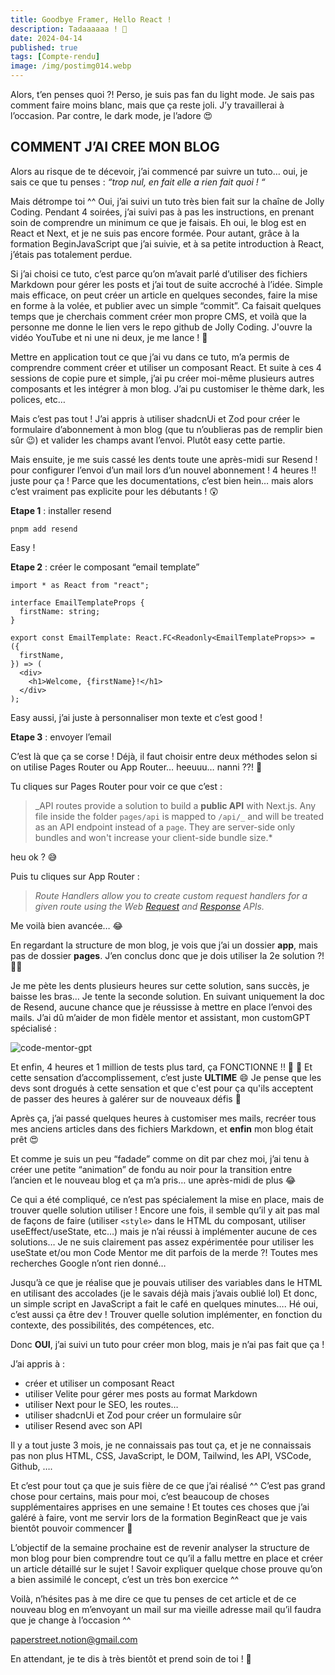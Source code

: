 ---
title: Goodbye Framer, Hello React !
description: Tadaaaaaa ! 🤩
date: 2024-04-14
published: true
tags: [Compte-rendu]
image: /img/postimg014.webp
---

Alors, t’en penses quoi ?! Perso, je suis pas fan du light mode. Je sais pas comment faire moins blanc, mais que ça reste joli. J’y travaillerai à l’occasion. Par contre, le dark mode, je l’adore 😍

## COMMENT J’AI CREE MON BLOG

Alors au risque de te décevoir, j’ai commencé par suivre un tuto… oui, je sais ce que tu penses : _“trop nul, en fait elle a rien fait quoi ! “_

Mais détrompe toi ^^ Oui, j’ai suivi un tuto très bien fait sur la chaîne de Jolly Coding. Pendant 4 soirées, j’ai suivi pas à pas les instructions, en prenant soin de comprendre un minimum ce que je faisais. Eh oui, le blog est en React et Next, et je ne suis pas encore formée. Pour autant, grâce à la formation BeginJavaScript que j’ai suivie, et à sa petite introduction à React, j’étais pas totalement perdue.

Si j’ai choisi ce tuto, c’est parce qu’on m’avait parlé d’utiliser des fichiers Markdown pour gérer les posts et j’ai tout de suite accroché à l’idée. Simple mais efficace, on peut créer un article en quelques secondes, faire la mise en forme à la volée, et publier avec un simple “commit”. Ca faisait quelques temps que je cherchais comment créer mon propre CMS, et voilà que la personne me donne le lien vers le repo github de Jolly Coding. J'ouvre la vidéo YouTube et ni une ni deux, je me lance ! 🚀

Mettre en application tout ce que j’ai vu dans ce tuto, m’a permis de comprendre comment créer et utiliser un composant React. Et suite à ces 4 sessions de copie pure et simple, j’ai pu créer moi-même plusieurs autres composants et les intégrer à mon blog. J’ai pu customiser le thème dark, les polices, etc…

Mais c’est pas tout ! J’ai appris à utiliser shadcnUi et Zod pour créer le formulaire d’abonnement à mon blog (que tu n’oublieras pas de remplir bien sûr 😉) et valider les champs avant l’envoi. Plutôt easy cette partie.

Mais ensuite, je me suis cassé les dents toute une après-midi sur Resend ! pour configurer l’envoi d’un mail lors d’un nouvel abonnement ! 4 heures !! juste pour ça ! Parce que les documentations, c’est bien hein… mais alors c’est vraiment pas explicite pour les débutants ! 😲

**Etape 1** : installer resend

```tsx
pnpm add resend

```

Easy !

**Etape 2** : créer le composant “email template”

```tsx
import * as React from "react";

interface EmailTemplateProps {
  firstName: string;
}

export const EmailTemplate: React.FC<Readonly<EmailTemplateProps>> = ({
  firstName,
}) => (
  <div>
    <h1>Welcome, {firstName}!</h1>
  </div>
);
```

Easy aussi, j’ai juste à personnaliser mon texte et c’est good !

**Etape 3** : envoyer l’email

C’est là que ça se corse ! Déjà, il faut choisir entre deux méthodes selon si on utilise Pages Router ou App Router… heeuuu… nanni ??! 🤔

Tu cliques sur Pages Router pour voir ce que c’est :

> _API routes provide a solution to build a **public API** with Next.js.
> Any file inside the folder `pages/api` is mapped to `/api/_` and will be treated as an API endpoint instead of a `page`. They are server-side only bundles and won't increase your client-side bundle size.\*

heu ok ? 😅

Puis tu cliques sur App Router :

> _Route Handlers allow you to create custom request handlers for a given route using the Web [Request](https://developer.mozilla.org/docs/Web/API/Request) and [Response](https://developer.mozilla.org/docs/Web/API/Response) APIs._

Me voilà bien avancée… 😂

En regardant la structure de mon blog, je vois que j’ai un dossier **app**, mais pas de dossier **pages**. J’en conclus donc que je dois utiliser la 2e solution ?! 🤷‍♀️

Je me pète les dents plusieurs heures sur cette solution, sans succès, je baisse les bras… Je tente la seconde solution. En suivant uniquement la doc de Resend, aucune chance que je réussisse à mettre en place l’envoi des mails. J’ai dû m’aider de mon fidèle mentor et assistant, mon customGPT spécialisé :

![code-mentor-gpt](../img/code-mentor.webp)

Et enfin, 4 heures et 1 million de tests plus tard, ça FONCTIONNE !! 🤯 🥳 Et cette sensation d’accomplissement, c’est juste **ULTIME** 😄 Je pense que les devs sont drogués à cette sensation et que c'est pour ça qu'ils acceptent de passer des heures à galérer sur de nouveaux défis 🤣

Après ça, j’ai passé quelques heures à customiser mes mails, recréer tous mes anciens articles dans des fichiers Markdown, et **enfin** mon blog était prêt 😍

Et comme je suis un peu “fadade” comme on dit par chez moi, j’ai tenu à créer une petite “animation” de fondu au noir pour la transition entre l’ancien et le nouveau blog et ça m’a pris… une après-midi de plus 😂

Ce qui a été compliqué, ce n’est pas spécialement la mise en place, mais de trouver quelle solution utiliser ! Encore une fois, il semble qu’il y ait pas mal de façons de faire (utiliser `<style>` dans le HTML du composant, utiliser useEffect/useState, etc…) mais je n’ai réussi à implémenter aucune de ces solutions… Je ne suis clairement pas assez expérimentée pour utiliser les useState et/ou mon Code Mentor me dit parfois de la merde ?! Toutes mes recherches Google n’ont rien donné…

Jusqu’à ce que je réalise que je pouvais utiliser des variables dans le HTML en utilisant des accolades (je le savais déjà mais j’avais oublié lol) Et donc, un simple script en JavaScript a fait le café en quelques minutes…. Hé oui, c’est aussi ça être dev ! Trouver quelle solution implémenter, en fonction du contexte, des possibilités, des compétences, etc.

Donc **OUI**, j’ai suivi un tuto pour créer mon blog, mais je n’ai pas fait que ça !

J’ai appris à :

- créer et utiliser un composant React
- utiliser Velite pour gérer mes posts au format Markdown
- utiliser Next pour le SEO, les routes…
- utiliser shadcnUi et Zod pour créer un formulaire sûr
- utiliser Resend avec son API

Il y a tout juste 3 mois, je ne connaissais pas tout ça, et je ne connaissais pas non plus HTML, CSS, JavaScript, le DOM, Tailwind, les API, VSCode, Github, ….

Et c’est pour tout ça que je suis fière de ce que j’ai réalisé ^^ C’est pas grand chose pour certains, mais pour moi, c’est beaucoup de choses supplémentaires apprises en une semaine ! Et toutes ces choses que j’ai galéré à faire, vont me servir lors de la formation BeginReact que je vais bientôt pouvoir commencer 🤩

L’objectif de la semaine prochaine est de revenir analyser la structure de mon blog pour bien comprendre tout ce qu’il a fallu mettre en place et créer un article détaillé sur le sujet ! Savoir expliquer quelque chose prouve qu’on a bien assimilé le concept, c’est un très bon exercice ^^

Voilà, n’hésites pas à me dire ce que tu penses de cet article et de ce nouveau blog en m’envoyant un mail sur ma vieille adresse mail qu’il faudra que je change à l’occasion ^^

paperstreet.notion@gmail.com

En attendant, je te dis à très bientôt et prend soin de toi ! 💫
